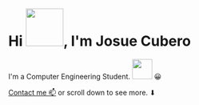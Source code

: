 # Hi <img src="https://media.giphy.com/media/hvRJCLFzcasrR4ia7z/giphy.gif" width="75px"></img>, I'm Josue Cubero

I'm a Computer Engineering Student. <img src="https://media.giphy.com/media/l3vR85PnGsBwu1PFK/giphy.gif" width="40px"></img> 😀 

[Contact me 📫](mailto:jdcubero1221@gmail.com) or scroll down to see more. ⬇